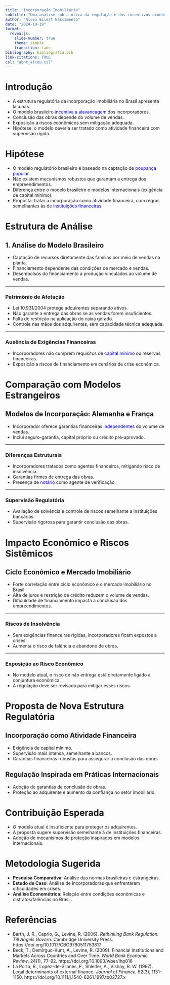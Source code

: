 ```yaml
---
title: "Incorporação Imobiliária"
subtitle: "Uma análise sob a ótica da regulação e dos incentivos econômicos"
author: "Alceu Eilert Nascimento"
date: "2024-10-19"
format: 
  revealjs:
    slide-number: true
    theme: simple
    transition: fade
bibliography: bibliografia.bib
link-citations: TRUE
csl: "abnt_alceu.csl"
---
```


# Introdução

- A estrutura regulatória da incorporação imobiliária no Brasil apresenta lacunas.
- O modelo brasileiro <span style="color:blue">incentiva a alavancagem</span> dos incorporadores.
- Conclusão das obras depende do volume de vendas.
- Exposição a riscos econômicos sem mitigação adequada.
- Hipótese: o modelo deveria ser tratado como atividade financeira com supervisão rígida.

# Hipótese

- O modelo regulatório brasileiro é baseado na captação de <span style="color:blue">poupança popular</span>.
- Não existem mecanismos robustos que garantam a entrega dos empreendimentos.
- Diferença entre o modelo brasileiro e modelos internacionais (exigência de capital mínimo).
- Proposta: tratar a incorporação como atividade financeira, com regras semelhantes às de <span style="color:blue">instituições financeiras</span>.

<span style="color:blue"></span>

# Estrutura de Análise

## 1. Análise do Modelo Brasileiro

- Captação de recursos diretamente das famílias por meio de vendas na planta.
- Financiamento dependente das condições de mercado e vendas.
- Desembolsos do financiamento à produção vinculados ao volume de vendas.

---

### Patrimônio de Afetação

- Lei 10.931/2004 protege adquirentes separando ativos.
- Não garante a entrega das obras se as vendas forem insuficientes.
- Falta de restrição na aplicação do caixa gerado.
- Controle nas mãos dos adquirentes, sem capacidade técnica adequada.

---

### Ausência de Exigências Financeiras

- Incorporadores não cumprem requisitos de <span style="color:blue">capital mínimo</span> ou reservas financeiras.
- Exposição a riscos de financiamento em cenários de crise econômica.

# Comparação com Modelos Estrangeiros

## Modelos de Incorporação: Alemanha e França

- Incorporador oferece garantias financeiras <span style="color:blue">independentes</span> do volume de vendas.
- Inclui seguro-garantia, capital próprio ou crédito pré-aprovado.

---

### Diferenças Estruturais

- Incorporadores tratados como agentes financeiros, mitigando risco de insolvência.
- Garantias firmes de entrega das obras.
- Presença de <span style="color:blue">notário</span> como agente de verificação.

---

### Supervisão Regulatória

- Avaliação de solvência e controle de riscos semelhante a instituições bancárias.
- Supervisão rigorosa para garantir conclusão das obras.

# Impacto Econômico e Riscos Sistêmicos

## Ciclo Econômico e Mercado Imobiliário

- Forte correlação entre ciclo econômico e o mercado imobiliário no Brasil.
- Alta de juros e restrição de crédito reduzem o volume de vendas.
- Dificuldade de financiamento impacta a conclusão dos empreendimentos.

---

### Riscos de Insolvência

- Sem exigências financeiras rígidas, incorporadores ficam expostos a crises.
- Aumenta o risco de falência e abandono de obras.

---

### Exposição ao Risco Econômico

- No modelo atual, o risco de não entrega está diretamente ligado à conjuntura econômica.
- A regulação deve ser revisada para mitigar esses riscos.

# Proposta de Nova Estrutura Regulatória

## Incorporação como Atividade Financeira

- Exigência de capital mínimo.
- Supervisão mais intensa, semelhante a bancos.
- Garantias financeiras robustas para assegurar a conclusão das obras.

## Regulação Inspirada em Práticas Internacionais

- Adoção de garantias de conclusão de obras.
- Proteção ao adquirente e aumento da confiança no setor imobiliário.

# Contribuição Esperada

- O modelo atual é insuficiente para proteger os adquirentes.
- A proposta sugere supervisão semelhante à de instituições financeiras.
- Adoção de mecanismos de proteção inspirados em modelos internacionais.

# Metodologia Sugerida

- **Pesquisa Comparativa**: Análise das normas brasileiras e estrangeiras.
- **Estudo de Caso**: Análise de incorporadoras que enfrentaram dificuldades em crises.
- **Análise Econométrica**: Relação entre condições econômicas e distratos/falências no Brasil.


# Referências

- Barth, J. R., Caprio, G., Levine, R. (2006). *Rethinking Bank Regulation: Till Angels Govern*. Cambridge University Press. https://doi.org/10.1017/CBO9780511753817
- Beck, T., Demirguc-Kunt, A., Levine, R. (2009). Financial Institutions and Markets Across Countries and Over Time. *World Bank Economic Review*, 24(1), 77-92. https://doi.org/10.1093/wber/lhp016
- La Porta, R., Lopez-de-Silanes, F., Shleifer, A., Vishny, R. W. (1997). Legal determinants of external finance. *Journal of Finance*, 52(3), 1131-1150. https://doi.org/10.1111/j.1540-6261.1997.tb02727.x
